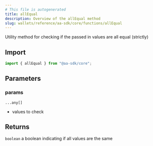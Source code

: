 ```yaml
---
# This file is autogenerated
title: allEqual
description: Overview of the allEqual method
slug: wallets/reference/aa-sdk/core/functions/allEqual
---
```


Utility method for checking if the passed in values are all equal (strictly)

## Import

```ts
import { allEqual } from "@aa-sdk/core";
```

## Parameters

### params

`...any[]`

- values to check

## Returns

`boolean`
a boolean indicating if all values are the same
